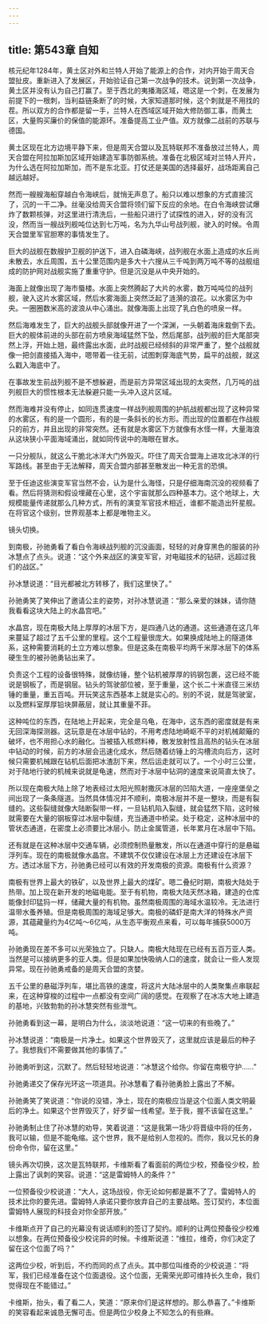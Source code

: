 ```yaml
---
---
---
```

title: 第543章 自知
---



核元纪年1284年，黄土区对外和兰特人开始了能源上的合作，对内开始于周天合盟扯皮。重新进入了发展区，开始验证自己第一次战争的技术。说到第一次战争，黄土区并没有认为自己打赢了。至于西北的夷播海区域，嗯这是一个刺，在发展为前提下的一根刺，当利益链条断了的时候，大家知道那时候，这个刺就是不用找的茬。所以双方的合作都是留一手，兰特人在西域区域开始大修防御工事，而黄土区，大量购买廉价的保值的能源环。准备提高工业产值。双方就像二战前的苏联与德国。

黄土区现在北方边境平静下来，但是周天合盟以及瓦特联邦不准备放过兰特人，周天合盟在阿拉加斯加区域开始建造军事防御系统。准备在北极区域对兰特人开片，为什么选在阿拉加斯加，而不是东北亚。打仗还是美国的选择最好，战场距离自己越远越好。

然而一艘艘海船穿越白令海峡后，就悄无声息了。船只以难以想象的方式直接沉了，沉的一干二净。丝毫没给周天合盟将领们留下反应的余地。在白令海峡尝试爆炸了数颗核弹，对这里进行清洗后，一些船只进行了试探性的进入，好的没有沉没，然而当一艘战列舰吨位达到七万吨，名为九华山号战列舰，驶入的时候。令周天合盟里军官胆寒的事情发生了。

巨大的战舰在数艘护卫舰的护送下，进入白磷海峡，战列舰在水面上造成的水丘尚未散去，水丘周围，五十公里范围内是多大十六搜从三千吨到两万吨不等的战舰组成的防护网对战舰实施了重重守护。但是沉没是从中央开始的。

海面上就像出现了海市蜃楼。水面上突然腾起了大片的水雾，数万吨吨位的战列舰，驶入这片水雾区域，然后水雾海面上突然泛起了涟漪的浪花。以水雾区为中央。一圈圈数米高的波浪从中心涌出。就像海面上出现了乳白色的喷泉一样。

然后海难发生了，巨大的战舰头部就像开进了一个深渊，一头朝着海床栽倒下去。巨大的舰体前进的头部在前方喷泉海域猛然下坠，然后尾部，战列舰的巨大尾部突然上浮，开始上翘，最终露出水面，此时战舰已经倾斜的非常严重了，整个战舰就像一把剑直接插入海中，嗯带着一往无前，试图刺穿海底气势，扁平的战舰，就这么戳入海底中了。

在事故发生前战列舰不是不想躲避，而是前方异常区域出现的太突然，几万吨的战列舰巨大的惯性根本无法躲避只能一头冲入这片区域。

然而海难并没有停止，如同连贯速度一样战列舰周围的护航战舰都出现了这种异常的水雾区，有的是一个圆形，有的是一条斜长的长方形。而出现的位置都在作战舰只的前方，并且出现的非常突然。还有就是水雾区下方就像有水怪一样，大量海浪从这块狭小平面海域涌出，就如同传说中的海眼在冒水。

一只分舰队，就这么干脆北冰洋大门外毁灭。吓住了周天合盟海上进攻北冰洋的行军路线。甚至由于无法解释，周天合盟内部甚至散发出一种无言的恐惧。

至于任迪这些演变军官当然不会，认为是什么海怪，只是仔细海南沉没的视频看了看。然后将猜测和假设埋藏在心里，这个宇宙就那么四种基本力。这个地球上，大规模能量传递就那么几种方式，所有的演变军官技术相近，谁都不能造出歼星舰。在将官这个级别，世界观基本上都是唯物主义。

镜头切换。

到南极，孙驰勇看了看白令海峡战列舰的沉没画面，轻轻的对身穿黑色的服装的孙冰慧点了点头。说道：“这个外来战区的演变军官，对电磁技术的钻研，远超过我们的战区。”

孙冰慧说道：“目光都被北方转移了，我们这里快了。”

孙驰勇笑了笑伸出了邀请公主的姿势，对孙冰慧说道：“那么亲爱的妹妹，请你随我看看这块大陆上的水晶宫吧。”

水晶宫，现在南极大陆上厚厚的冰层下方，是四通八达的通道。这些通道在这几年来蔓延了超过了五千公里的里程。这个工程量很庞大。如果换成陆地上的隧道体系，这种需要消耗的土立方难以想象。但是这条在南极平均两千米厚冰层下的体系硬生生的被孙驰勇钻出来了。

负责这个工程的设备很特殊，就像纺锤，整个钻机被厚厚的钨钢包裹，这已经不能说是钢板了，而是钢层。钻头的驾驶部位被，至于重量，这个长二十米直径三米纺锤的重量，重五百吨。开玩笑这东西基本上就是实心的。别的不说，就是驾驶室，以及燃料室厚厚铅块屏蔽层，就让其重量不菲。

这种吨位的东西，在陆地上开起来，完全是乌龟，在海中，这东西的密度就是有来无回深海探测器。这玩意是在冰层中钻的，不用考虑陆地崎岖不平的对机械颠簸的破坏，也不用担心水的融化。当被插入核燃料棒，散发放射性且高热的钻头在冰层中钻动的时候，前方的冰层会迅速化成水，然后随着纺锤上的沟槽流向后方，这时候只需要机械跟在钻机后面把冰渣刮下来，然后运走就可以了。一个小时三公里，对于陆地行驶的机械来说就是龟速，然而对于冰层中钻洞的速度来说简直太快了。

所以现在南极大陆上除了地表经过太阳光照射撒灰冰层的凹陷大道，一座座堡垒之间出现了一条条隧道。当然具体情况并不顺利，南极冰层并不是一整块，而是有裂缝的。这些裂缝就像大陆断裂带一样，一旦钻机陷入裂缝，就会猛然下陷，这时候就需要在大量的钢板穿过冰层中裂缝，充当通道中桥梁。处于稳定，这种冰层中的管状态通道，在密度上必须要比冰层小。防止金属管道，长年累月在冰层中下陷。

还有就是在这种冰层中交通车辆，必须控制热量散发，所以在通道中穿行的是悬磁浮列车。现在的南极就像水晶宫。不建筑不仅仅建设在冰层上方还建设在冰层下方。透过冰层下方，孙驰勇已经可以有效的开发南极的资源。南极有什么资源？

南极有世界上最大的铁矿，以及世界上最大的煤矿。嗯二叠纪时期，南极大陆处于热带。加上现在新开发的地磁电能。至于有机物，南极大陆天然冰箱，建造的仓库能像封印猛犸一样，储藏大量的有机物。虽然南极周围的海域水温较冷。无法进行温带水蚤养殖。但是南极周围的海域足够大。南极的磷虾是南大洋的特殊水产资源，其蕴藏量约为4亿吨～6亿吨，从生态平衡观点来看，可以每年捕获5000万吨。

孙驰勇现在差不多可以光荣独立了。只缺人。南极大陆现在已经有五百万亚人类。当然是可以接纳更多的亚人类。但是如果加快吸纳人口的速度，就会让一些人发现异常。现在孙驰勇戒备的是周天合盟的贪婪。

五千公里的悬磁浮列车，堪比高铁的速度，将这片大陆冰层中的人类聚集点串联起来，在这种穿梭的过程中一点都没有空间广阔的感觉。在观察了在冰冻大地上建造的基地，兴致勃勃的孙冰慧突然有些泄气。

孙驰勇看到这一幕，是明白为什么，淡淡地说道：“这一切来的有些晚了。”

孙冰慧说道：“南极是一片净土。如果这个世界毁灭了，这里就应该是最后的种子了。我想我们不需要做其他的事情了。”

孙驰勇听到这，沉默了。然后轻轻地说道：“冰慧这个给你。你留在南极守护……”

孙驰勇递交了保存光环这一项道具。孙冰慧看了看孙驰勇脸上露出了不解。

孙驰勇笑了笑说道：“你说的没错，净土，现在的南极应当是这个位面人类文明最后的净土。如果这个世界毁灭了，好歹留一线希望。至于我，握不该留在这里。”

孙驰勇制止住了孙冰慧的劝导，笑着说道：“这是我第一场少将晋级中将的任务，我可以输，但是不能龟缩。这个世界，我不是给别人忽视的。而你，我以兄长的身份命令你，留在这里。”

镜头再次切换，这次是瓦特联邦，卡维斯看了看面前的两位少校，预备役少校，脸上露出了讽刺的笑容。说道：“这是雷姆特人的条件？”

一位预备役少校说道：“大人，这场战役，你无论如何都是赢不了了。雷姆特人的技术比你的要先进。雷姆特人承诺只要你放弃自己的主要战略。签订契约，本位面雷姆特人展现的科技会对你全部开放。”

卡维斯点开了自己的光幕没有说话顺利的签订了契约。顺利的让两位预备役少校难以想象。在两位预备役少校诧异的时候。卡维斯说道：“维拉，维奇，你们决定了留在这个位面了吗？”

这两位少校，听到后，不约而同的点了点头。其中那位叫维奇的少校说道：“将军，我们已经准备在这个位面退役。这个位面，无需荣光即可维持长久生命，我们觉得现在不能错过。”

卡维斯，抬头，看了看二人，笑道：“原来你们是这样想的。那么恭喜了。”卡维斯的笑容看起来诚恳无懈可击。但是两位少校身上不知怎么的有些麻。